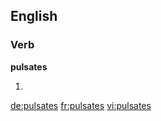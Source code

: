 ==English==

===Verb===
'''pulsates'''

# {{third-person singular of|pulsate}}

[[de:pulsates]]
[[fr:pulsates]]
[[vi:pulsates]]
